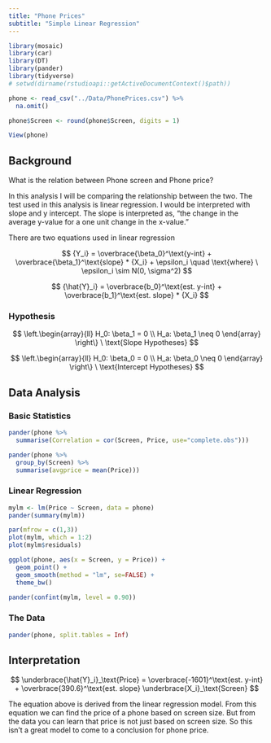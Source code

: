 ```yaml
---
title: "Phone Prices"
subtitle: "Simple Linear Regression"
---
```


```r
library(mosaic)
library(car)
library(DT)
library(pander)
library(tidyverse)
# setwd(dirname(rstudioapi::getActiveDocumentContext()$path))

phone <- read_csv("../Data/PhonePrices.csv") %>% 
  na.omit()

phone$Screen <- round(phone$Screen, digits = 1)
```

```r
View(phone)
```


<!-- Directions

Come up with a simple linear regression of your own creation. 

* Write the Background and clearly state your question. Then collect data and perform the linear regression analysis in order to answer your question. Use the proper order of first, ask the question, then second, figure out the answer.

* You should collect both the quantitative response variable and the quantitative explanatory variable yourself. This can be data you collect from 
    - the internet (like weather data, Facebook data, or sports data) 
    - your own experiment 
    - your own observational study
* However,     
    - The data should not be a single pre-existing dataset. It must be something that you piece together yourself.

* You need at least $n=3$ $(X,Y)$ pairs to perform the regression. However, your regression will only be useful if you can get around $n=10$ or more observations.

-->


## Background

What is the relation between Phone screen and Phone price?

In this analysis I will be comparing the relationship between the two. The test used in this analysis is linear regression. I would be interpreted with slope and y intercept.  The slope is interpreted as, “the change in the average y-value for a one unit change in the x-value.” 

There are two equations used in linear regression

$$
  {Y_i} = \overbrace{\beta_0}^\text{y-int} + \overbrace{\beta_1}^\text{slope} * {X_i} + \epsilon_i \quad \text{where} \ \epsilon_i \sim N(0, \sigma^2)
$$

$$
  {\hat{Y}_i} = \overbrace{b_0}^\text{est. y-int} + \overbrace{b_1}^\text{est. slope} * {X_i}
$$

### Hypothesis

$$
\left.\begin{array}{ll}
H_0: \beta_1 = 0 \\  
H_a: \beta_1 \neq 0
\end{array}
\right\} \ \text{Slope Hypotheses}
$$

$$
\left.\begin{array}{ll}
H_0: \beta_0 = 0 \\  
H_a: \beta_0 \neq 0
\end{array}
\right\} \ \text{Intercept Hypotheses}
$$

## Data Analysis {.tabset .tabset-fade}

### Basic Statistics

```r
pander(phone %>% 
  summarise(Correlation = cor(Screen, Price, use="complete.obs")))
```


```r
pander(phone %>% 
  group_by(Screen) %>% 
  summarise(avgprice = mean(Price)))
```

### Linear Regression

```r
mylm <- lm(Price ~ Screen, data = phone)
pander(summary(mylm))
```

```r
par(mfrow = c(1,3))
plot(mylm, which = 1:2)
plot(mylm$residuals)
```

```r
ggplot(phone, aes(x = Screen, y = Price)) +
  geom_point() +
  geom_smooth(method = "lm", se=FALSE) +
  theme_bw()
```

```r
pander(confint(mylm, level = 0.90))
```

### The Data

```r
pander(phone, split.tables = Inf)
```

## Interpretation

$$
  \underbrace{\hat{Y}_i}_\text{Price} = \overbrace{-1601}^\text{est. y-int} + \overbrace{390.6}^\text{est. slope} \underbrace{X_i}_\text{Screen}
$$

The equation above is derived from the linear regression model. From this equation we can find the price of a phone based on screen size. But from the data you can learn that price is not just based on screen size. So this isn't a great model to come to a conclusion for phone price. 